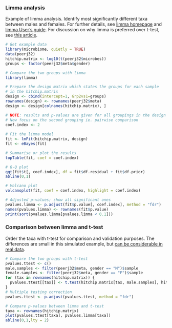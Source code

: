 ### Limma analysis

Example of limma analysis. Identify most significantly different taxa between males and females. For further details, see [limma homepage](http://bioinf.wehi.edu.au/limma/) and [limma User's guide](http://www.lcg.unam.mx/~lcollado/R/resources/limma-usersguide.pdf). For discussion on why limma is preferred over t-test, see [this article](http://www.plosone.org/article/info:doi/10.1371/journal.pone.0012336).

```r
# Get example data
library(microbiome, quietly = TRUE)
data(peerj32)
hitchip.matrix <- log10(t(peerj32$microbes))
groups <- factor(peerj32$meta$gender)

# Compare the two groups with limma
library(limma)

# Prepare the design matrix which states the groups for each sample
# in the hitchip.matrix
design <- cbind(intercept=1, Grp2vs1=groups)
rownames(design) <- rownames(peerj32$meta)
design <- design[colnames(hitchip.matrix), ]

# NOTE: results and p-values are given for all groupings in the design matrix
# Now focus on the second grouping ie. pairwise comparison
coef.index <- 2
     
# Fit the limma model
fit <- lmFit(hitchip.matrix, design)
fit <- eBayes(fit)

# Summarise or plot the results
topTable(fit, coef = coef.index)

# Q-Q plot
qqt(fit$t[, coef.index], df = fit$df.residual + fit$df.prior)
abline(0,1)

# Volcano plot
volcanoplot(fit, coef = coef.index, highlight = coef.index)

# Adjusted p-values; show all significant ones
pvalues.limma <- p.adjust(fit$p.value[, coef.index], method = "fdr")
names(pvalues.limma) <- rownames(fit$p.value)
print(sort(pvalues.limma[pvalues.limma < 0.1]))
```


### Comparison between limma and t-test

Order the taxa with t-test for comparison and validation purposes. The
differences are small in this simulated example, but [can be
considerable in real
data](http://www.plosone.org/article/info:doi/10.1371/journal.pone.0012336).

```r
# Compare the two groups with t-test
pvalues.ttest <- c()
male.samples <- filter(peerj32$meta, gender == "M")$sample
female.samples <- filter(peerj32$meta, gender == "F")$sample
for (tax in rownames(hitchip.matrix)) {
  pvalues.ttest[[tax]] <- t.test(hitchip.matrix[tax, male.samples], hitchip.matrix[tax, female.samples])$p.value
}
# Multiple testing correction
pvalues.ttest <- p.adjust(pvalues.ttest, method = "fdr")

# Compare p-values between limma and t-test
taxa <- rownames(hitchip.matrix)
plot(pvalues.ttest[taxa], pvalues.limma[taxa])
abline(0,1,lty = 2)
```


